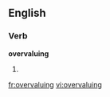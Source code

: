 
==English==

===Verb===
'''overvaluing'''

# {{present participle of|[[overvalue]]}}

[[fr:overvaluing]]
[[vi:overvaluing]]